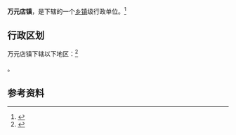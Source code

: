 {{中国乡级行政区|21/13/82/101/000}}

'''万元店镇'''，是{{PRC admin/fullname|21/13/82/101/000|3}}下辖的一个[[乡镇|乡镇]]级行政单位。<ref>{{PRC admin/ref sgc|{{PRC admin/parent|21/13/82/101/000}}}}</ref>

== 行政区划 ==

万元店镇下辖以下地区：<ref>{{PRC admin/ref sgc|21/13/82/101/000}}</ref>

{{PRC admin/children|21/13/82/101/000}}。

== 参考资料 ==

{{reflist}}

{{行政区划小作品}}
{{PRC admin/navcat|21/13/82/101/000}}